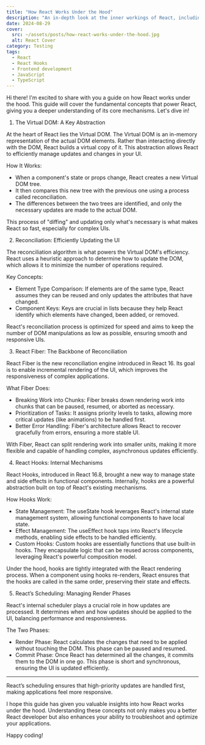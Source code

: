 ```yaml
---
title: "How React Works Under the Hood"
description: "An in-depth look at the inner workings of React, including its reconciliation process, virtual DOM, and how hooks operate internally."
date: 2024-08-29
cover:
  src: ~/assets/posts/how-react-works-under-the-hood.jpg
  alt: React Cover
category: Testing
tags:
  - React
  - React Hooks
  - Frontend development
  - JavaScript
  - TypeScript
---
```


Hi there! I'm excited to share with you a guide on how React works under the hood. This guide will cover the fundamental concepts that power React, 
giving you a deeper understanding of its core mechanisms. Let's dive in!

1. The Virtual DOM: A Key Abstraction

At the heart of React lies the Virtual DOM. The Virtual DOM is an in-memory representation of the actual DOM elements. 
Rather than interacting directly with the DOM, React builds a virtual copy of it. 
This abstraction allows React to efficiently manage updates and changes in your UI.

How It Works:

* When a component's state or props change, React creates a new Virtual DOM tree.
* It then compares this new tree with the previous one using a process called reconciliation.
* The differences between the two trees are identified, and only the necessary updates are made to the actual DOM.

This process of "diffing" and updating only what's necessary is what makes React so fast, especially for complex UIs.

2. Reconciliation: Efficiently Updating the UI

The reconciliation algorithm is what powers the Virtual DOM's efficiency. React uses a heuristic approach to determine how to update the DOM,
which allows it to minimize the number of operations required.

Key Concepts:

* Element Type Comparison: If elements are of the same type, React assumes they can be reused and only updates the attributes that have changed.
* Component Keys: Keys are crucial in lists because they help React identify which elements have changed, been added, or removed.

React's reconciliation process is optimized for speed and aims to keep the number of DOM manipulations as low as possible, ensuring smooth and responsive UIs.

3. React Fiber: The Backbone of Reconciliation

React Fiber is the new reconciliation engine introduced in React 16. 
Its goal is to enable incremental rendering of the UI, which improves the responsiveness of complex applications.

What Fiber Does:
* Breaking Work into Chunks: Fiber breaks down rendering work into chunks that can be paused, resumed, or aborted as necessary.
* Prioritization of Tasks: It assigns priority levels to tasks, allowing more critical updates (like animations) to be handled first.
* Better Error Handling: Fiber's architecture allows React to recover gracefully from errors, ensuring a more stable UI.

With Fiber, React can split rendering work into smaller units, making it more flexible and capable of handling complex, asynchronous updates efficiently.

4. React Hooks: Internal Mechanisms

React Hooks, introduced in React 16.8, brought a new way to manage state and side effects in functional components. 
Internally, hooks are a powerful abstraction built on top of React's existing mechanisms.

How Hooks Work:
* State Management: The useState hook leverages React's internal state management system, allowing functional components to have local state.
* Effect Management: The useEffect hook taps into React's lifecycle methods, enabling side effects to be handled efficiently.
* Custom Hooks: Custom hooks are essentially functions that use built-in hooks. They encapsulate logic that can be reused across components, leveraging React's powerful composition model.

Under the hood, hooks are tightly integrated with the React rendering process. When a component using hooks re-renders, React ensures that the hooks are called in the same order, preserving their state and effects.

5. React’s Scheduling: Managing Render Phases

React's internal scheduler plays a crucial role in how updates are processed. 
It determines when and how updates should be applied to the UI, balancing performance and responsiveness.

The Two Phases:
* Render Phase: React calculates the changes that need to be applied without touching the DOM. This phase can be paused and resumed.
* Commit Phase: Once React has determined all the changes, it commits them to the DOM in one go. 
This phase is short and synchronous, ensuring the UI is updated efficiently.

***

React’s scheduling ensures that high-priority updates are handled first, making applications feel more responsive.

I hope this guide has given you valuable insights into how React works under the hood. Understanding these concepts not only makes you a better React developer but also enhances your ability to troubleshoot and optimize your applications.

Happy coding!

